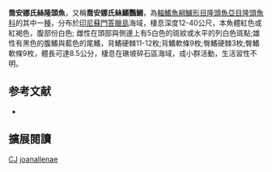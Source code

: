 {{Speciesbox
| name = 喬安娜氏絲隆頭魚
| status = DD
| status_system = IUCN3.1
| genus = Cirrhilabrus
| species = joanallenae
| authority = [[Allen|Allen]], 2000
| synonyms = 
}}

'''喬安娜氏絲隆頭魚'''，又稱'''喬安娜氏絲鰭鸚鯛'''，為[[輻鰭魚綱|輻鰭魚綱]][[鱸形目|鱸形目]][[隆頭魚亞目|隆頭魚亞目]][[隆頭魚科|隆頭魚科]]的其中一[[種|種]]，分布於[[印尼|印尼]][[蘇門答臘島|蘇門答臘島]]海域，棲息深度12-40公尺，本魚體紅色或紅褐色，腹部份白色; 雌性在頭部與側邊上有5白色的斑紋或水平的列白色斑點;雄性有黑色的腹鰭與藍色的尾鰭，背鰭硬棘11-12枚;背鰭軟條9枚;臀鰭硬棘3枚;臀鰭軟條9枚，體長可達8.5公分，棲息在礁坡碎石區海域，成小群活動，生活習性不明。
==参考文献==
*{{FishBase_species|genus=Cirrhilabrus|species=joanallenae|year=2013|month=7}}
== 擴展閱讀 ==
{{refbegin}}
{{wikispecies-inline|Cirrhilabrus joanallenae|喬安娜氏絲隆頭魚}}
{{refend}}
{{Taxonbar|from=Q3275064}}

[[Category:IUCN红色名录数据缺乏物种|CJ]]
[[Category:絲隆頭魚屬|joanallenae]]


{{鱸形目小作品}}
